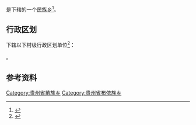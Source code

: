{{中国乡级行政区|52/01/21/208/000}}

'''{{PAGENAMEBASE}}'''是{{PRC admin/fullname|52/01/21/208/000|3}}下辖的一个[[民族乡|民族乡]]<ref>{{PRC admin/ref sgc|{{PRC admin/parent|52/01/21/208/000}}}}</ref>。

== 行政区划 ==
{{PAGENAMEBASE}}下辖以下村级行政区划单位<ref>{{PRC admin/ref sgc|52/01/21/208/000}}</ref>：

{{PRC admin/children|52/01/21/208/000}}。

== 参考资料 ==
{{reflist}}

{{贵州行政区划小作品}}
{{PRC admin/navcat|52/01/21/208/000}}
[[Category:贵州省苗族乡|Category:贵州省苗族乡]]
[[Category:贵州省布依族乡|Category:贵州省布依族乡]]